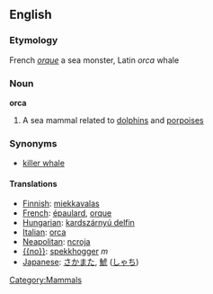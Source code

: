 ==English==
[[Category:Mammals]]

===Etymology===
French ''[[orque]]'' a sea monster, Latin ''orca'' whale

===Noun===
'''orca'''
# A sea mammal related to [[dolphins]] and [[porpoises]]

===Synonyms===
* [[killer whale]]

====Translations====
* [[Finnish]]: [[miekkavalas]]
* [[French]]: [[épaulard]], [[orque]]
* [[Hungarian]]: [[kardszárnyú delfin]]
* [[Italian]]: [[orca]]
* [[Neapolitan]]: [[ncroja]]
* [[{{no}}]]: [[spekkhogger]] ''m''
* [[Japanese]]: [[さかまた]], [[鯱]] ([[しゃち]])